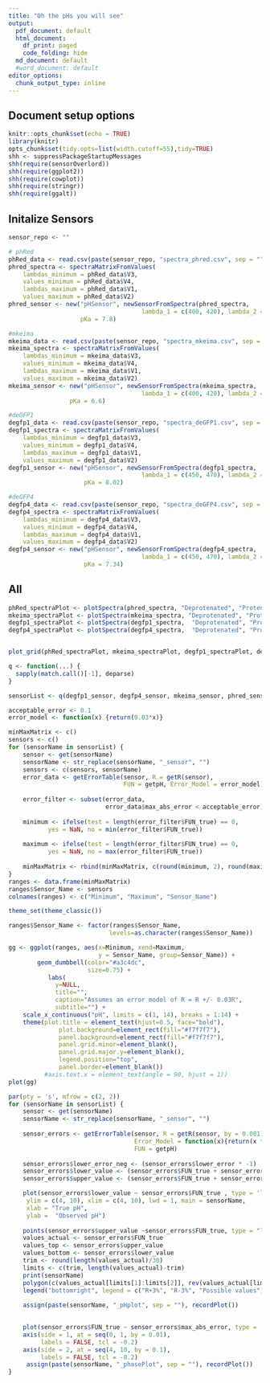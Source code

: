 ---
title: "Oh the pHs you will see"
output:
  pdf_document: default
  html_document:
    df_print: paged
    code_folding: hide
  md_document: default
  #word_document: default
editor_options:
  chunk_output_type: inline
---

## Document setup options
```{r setup, include=TRUE}
knitr::opts_chunk$set(echo = TRUE)
library(knitr)
opts_chunk$set(tidy.opts=list(width.cutoff=55),tidy=TRUE)
shh <- suppressPackageStartupMessages
shh(require(sensorOverlord))
shh(require(ggplot2))
shh(require(cowplot))
shh(require(stringr))
shh(require(ggalt))
```

## Initalize Sensors 
```{r Initalize_Sensors}
sensor_repo <- ""

# phRed
phRed_data <- read.csv(paste(sensor_repo, "spectra_phred.csv", sep = ""), header = FALSE)
phred_spectra <- spectraMatrixFromValues(
    lambdas_minimum = phRed_data$V3, 
    values_minimum = phRed_data$V4,
    lambdas_maximum = phRed_data$V1,
    values_maximum = phRed_data$V2)
phred_sensor <- new("pHSensor", newSensorFromSpectra(phred_spectra,
                                     lambda_1 = c(400, 420), lambda_2 = c(575, 585)), 
                    pKa = 7.8)

#mkeima
mkeima_data <- read.csv(paste(sensor_repo, "spectra_mkeima.csv", sep = ""), header = FALSE)
mkeima_spectra <- spectraMatrixFromValues(
    lambdas_minimum = mkeima_data$V3, 
    values_minimum = mkeima_data$V4,
    lambdas_maximum = mkeima_data$V1,
    values_maximum = mkeima_data$V2)
mkeima_sensor <- new("pHSensor", newSensorFromSpectra(mkeima_spectra,
                                     lambda_1 = c(400, 420), lambda_2 = c(575, 585)),
                 pKa = 6.6)

#deGFP1
degfp1_data <- read.csv(paste(sensor_repo, "spectra_deGFP1.csv", sep = ""), header = FALSE)
degfp1_spectra <- spectraMatrixFromValues(
    lambdas_minimum = degfp1_data$V3, 
    values_minimum = degfp1_data$V4,
    lambdas_maximum = degfp1_data$V1,
    values_maximum = degfp1_data$V2)
degfp1_sensor <- new("pHSensor", newSensorFromSpectra(degfp1_spectra,
                                     lambda_1 = c(450, 470), lambda_2 = c(500, 520)),
                     pKa = 8.02)

#deGFP4
degfp4_data <- read.csv(paste(sensor_repo, "spectra_deGFP4.csv", sep = ""), header = FALSE)
degfp4_spectra <- spectraMatrixFromValues(
    lambdas_minimum = degfp4_data$V3, 
    values_minimum = degfp4_data$V4,
    lambdas_maximum = degfp4_data$V1,
    values_maximum = degfp4_data$V2)
degfp4_sensor <- new("pHSensor", newSensorFromSpectra(degfp4_spectra,
                                     lambda_1 = c(450, 470), lambda_2 = c(500, 520)),
                     pKa = 7.34)
```

## All

```{r, fig.width = 10, fig.height = 10}
phRed_spectraPlot <- plotSpectra(phred_spectra, "Deprotenated", "Protenated") + ggtitle("pHRed")
mkeima_spectraPlot <- plotSpectra(mkeima_spectra, "Deprotenated", "Protenated") + ggtitle("mKeima")
degfp1_spectraPlot <- plotSpectra(degfp1_spectra,  "Deprotenated", "Protenated") + ggtitle("deGFP1")
degfp4_spectraPlot <- plotSpectra(degfp4_spectra,  "Deprotenated", "Protenated") + ggtitle("deGFP4")


plot_grid(phRed_spectraPlot, mkeima_spectraPlot, degfp1_spectraPlot, degfp4_spectraPlot, ncol = 2)
```



```{r}
q <- function(...) {
  sapply(match.call()[-1], deparse)
}

sensorList <- q(degfp1_sensor, degfp4_sensor, mkeima_sensor, phred_sensor)
```


```{r}
acceptable_error <- 0.1
error_model <- function(x) {return(0.03*x)}

minMaxMatrix <- c()
sensors <- c()
for (sensorName in sensorList) {
    sensor <- get(sensorName)
    sensorName <- str_replace(sensorName, "_sensor", "")
    sensors <- c(sensors, sensorName)
    error_data <- getErrorTable(sensor, R = getR(sensor), 
                                FUN = getpH, Error_Model = error_model)
    
    error_filter <- subset(error_data, 
                           error_data$max_abs_error < acceptable_error)
    
    minimum <- ifelse(test = length(error_filter$FUN_true) == 0, 
           yes = NaN, no = min(error_filter$FUN_true))
    
    maximum <- ifelse(test = length(error_filter$FUN_true) == 0, 
           yes = NaN, no = max(error_filter$FUN_true))
    
    minMaxMatrix <- rbind(minMaxMatrix, c(round(minimum, 2), round(maximum,2)))
}
ranges <- data.frame(minMaxMatrix)
ranges$Sensor_Name <- sensors
colnames(ranges) <- c("Minimum", "Maximum", "Sensor_Name")
```


```{r}
theme_set(theme_classic())

ranges$Sensor_Name <- factor(ranges$Sensor_Name, 
                            levels=as.character(ranges$Sensor_Name))

gg <- ggplot(ranges, aes(x=Minimum, xend=Maximum,
                         y = Sensor_Name, group=Sensor_Name)) + 
        geom_dumbbell(color="#a3c4dc", 
                      size=0.75) +
           labs( 
             y=NULL, 
             title="", 
             caption="Assumes an error model of R = R +/- 0.03R", 
             subtitle="") +
    scale_x_continuous("pH", limits = c(1, 14), breaks = 1:14) +
    theme(plot.title = element_text(hjust=0.5, face="bold"),
              plot.background=element_rect(fill="#f7f7f7"),
              panel.background=element_rect(fill="#f7f7f7"),
              panel.grid.minor=element_blank(),
              panel.grid.major.y=element_blank(),
              legend.position="top",
              panel.border=element_blank())
          #axis.text.x = element_text(angle = 90, hjust = 1))
plot(gg)
```

```{r pHobs_pHexp_plots, echo = FALSE, fig.width=10, fig.height=10}
par(pty = 's', mfrow = c(2, 2))
for (sensorName in sensorList) {
    sensor <- get(sensorName)
    sensorName <- str_replace(sensorName, "_sensor", "")
    
    sensor_errors <- getErrorTable(sensor, R = getR(sensor, by = 0.001), 
                                   Error_Model = function(x){return(x * 0.03)}, 
                                   FUN = getpH)
    
    sensor_errors$lower_error_neg <- (sensor_errors$lower_error * -1)
    sensor_errors$lower_value <- (sensor_errors$FUN_true + sensor_errors$lower_error_neg)
    sensor_errors$upper_value <- (sensor_errors$FUN_true + sensor_errors$upper_error)

    plot(sensor_errors$lower_value ~ sensor_errors$FUN_true , type = 'l', 
     ylim = c(4, 10), xlim = c(4, 10), lwd = 1, main = sensorName,
     xlab = "True pH",
     ylab =  "Observed pH")
    
    points(sensor_errors$upper_value ~sensor_errors$FUN_true, type = "l", lwd = 1)
    values_actual <- sensor_errors$FUN_true
    values_top <- sensor_errors$upper_value
    values_bottom <- sensor_errors$lower_value
    trim <- round(length(values_actual)/30)
    limits <- c(trim, length(values_actual)-trim)
    print(sensorName)
    polygon(c(values_actual[limits[1]:limits[2]], rev(values_actual[limits[1]:limits[2]])), y =   c(values_top[limits[1]:limits[2]], rev(values_bottom[limits[1]:limits[2]])), col = rgb(1, 0, 0, alpha = 1), density = 50, lty = "dotted")
    legend("bottomright", legend = c("R+3%", "R-3%", "Possible values"), col = c('black', 'black', rgb(1,0,0,alpha = 1)), lty = c(1, 1, 5))
        
    assign(paste(sensorName, "_pHplot", sep = ""), recordPlot())
    

    plot(sensor_errors$FUN_true ~ sensor_errors$max_abs_error, type = 'l', xlim = c(0, 1), ylim = c(4, 10), col = "black", lwd = 2, bty = 'l', xlab = "Expected accuracy (pH)", ylab = "pH", main = sensorName)
    axis(side = 1, at = seq(0, 1, by = 0.01), 
         labels = FALSE, tcl = -0.2) 
    axis(side = 2, at = seq(4, 10, by = 0.1), 
         labels = FALSE, tcl = -0.2) 
     assign(paste(sensorName, "_phasePlot", sep = ""), recordPlot())
}
```
